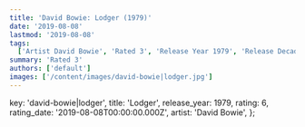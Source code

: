 ```yaml
---
title: 'David Bowie: Lodger (1979)'
date: '2019-08-08'
lastmod: '2019-08-08'
tags:
  ['Artist David Bowie', 'Rated 3', 'Release Year 1979', 'Release Decade 1970']
summary: 'Rated 3'
authors: ['default']
images: ['/content/images/david-bowie|lodger.jpg']
---
```


  key: 'david-bowie|lodger',
  title: 'Lodger',
  release_year: 1979,
  rating: 6,
  rating_date: '2019-08-08T00:00:00.000Z',
  artist: 'David Bowie',
};

<MusicRating data={data} />
